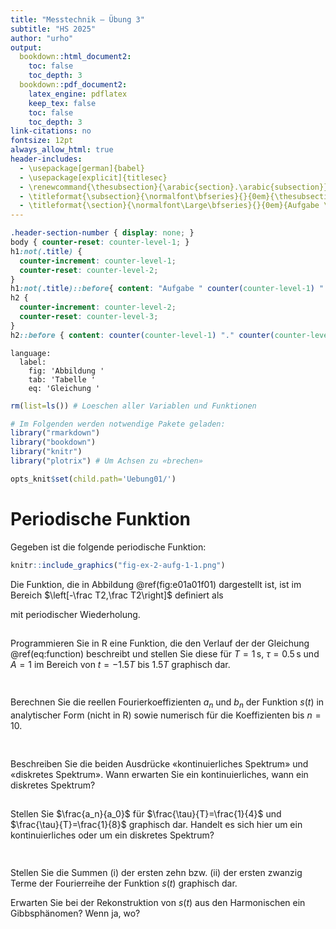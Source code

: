 ```yaml
---
title: "Messtechnik — Übung 3"
subtitle: "HS 2025"
author: "urho"
output:
  bookdown::html_document2: 
    toc: false
    toc_depth: 3
  bookdown::pdf_document2: 
    latex_engine: pdflatex
    keep_tex: false
    toc: false
    toc_depth: 3
link-citations: no
fontsize: 12pt
always_allow_html: true
header-includes:
  - \usepackage[german]{babel}
  - \usepackage[explicit]{titlesec}
  - \renewcommand{\thesubsection}{\arabic{section}.\arabic{subsection}}
  - \titleformat{\subsection}{\normalfont\bfseries}{}{0em}{\thesubsection\text{ }}
  - \titleformat{\section}{\normalfont\Large\bfseries}{}{0em}{Aufgabe \thesection:\text{ }#1}
---
```


```css
.header-section-number { display: none; }
body { counter-reset: counter-level-1; }
h1:not(.title) {
  counter-increment: counter-level-1;
  counter-reset: counter-level-2;
}
h1:not(.title)::before{ content: "Aufgabe " counter(counter-level-1) ": "; }
h2 {
  counter-increment: counter-level-2;
  counter-reset: counter-level-3;
}
h2::before { content: counter(counter-level-1) "." counter(counter-level-2) " "; }
```

```cat
language:
  label:
    fig: 'Abbildung '
    tab: 'Tabelle '
    eq: 'Gleichung '
```

```r
rm(list=ls()) # Loeschen aller Variablen und Funktionen

# Im Folgenden werden notwendige Pakete geladen:
library("rmarkdown")
library("bookdown")
library("knitr")
library("plotrix") # Um Achsen zu «brechen»

opts_knit$set(child.path='Uebung01/')

```

# Periodische Funktion {-}
Gegeben ist die folgende periodische Funktion:

```r
knitr::include_graphics("fig-ex-2-aufg-1-1.png")
```

Die Funktion, die in Abbildung \@ref(fig:e01a01f01) dargestellt ist, ist im Bereich $\left[-\frac T2,\frac T2\right]$ definiert als
```{=tex}
\begin{align}
  s(t)&=\begin{cases}
    0 & \text{$\left[-\frac T2,-\frac\tau2\right]$ und $\left[\frac\tau2,\frac T2\right]$} \\
    A\left(1-\frac{4t^2}{\tau^2}\right) & \text{$\left[-\frac\tau2,\frac\tau2\right]$}
  \end{cases} (\#eq:function)
\end{align}
```
mit periodischer Wiederholung.

## {-}
Programmieren Sie in R eine Funktion, die den Verlauf der der Gleichung \@ref(eq:function) beschreibt und stellen Sie diese für $T=1\,\mathrm{s}$, $\tau=0.5\,\mathrm{s}$ und $A=1$ im Bereich von $t=-1.5T$ bis $1.5T$ graphisch dar.

```r

```

## {-}
Berechnen Sie die reellen Fourierkoeffizienten $a_n$ und $b_n$ der Funktion $s(t)$ in analytischer Form (nicht in R) sowie numerisch für die Koeffizienten bis $n=10$.

```r

```

## {-}
Beschreiben Sie die beiden Ausdrücke «kontinuierliches Spektrum» und «diskretes Spektrum». Wann erwarten Sie ein kontinuierliches, wann ein diskretes Spektrum?


## {-}
Stellen Sie $\frac{a_n}{a_0}$ für $\frac{\tau}{T}=\frac{1}{4}$ und $\frac{\tau}{T}=\frac{1}{8}$ graphisch dar. Handelt es sich hier um ein kontinuierliches oder um ein diskretes Spektrum?

```r

```

## {-}
Stellen Sie die Summen (i) der ersten zehn bzw. (ii) der ersten zwanzig Terme der Fourierreihe der Funktion $s(t)$ graphisch dar. 

Erwarten Sie bei der Rekonstruktion von $s(t)$ aus den Harmonischen ein Gibbsphänomen? Wenn ja, wo?

```r

```
